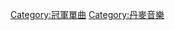 {{Category explanation|獲得'''[[Track_Top-40|Track Top-40]]'''（Hitlisten）榜單冠軍的單曲條目}}

[[Category:冠軍單曲|Category:冠軍單曲]]
[[Category:丹麥音樂|Category:丹麥音樂]]